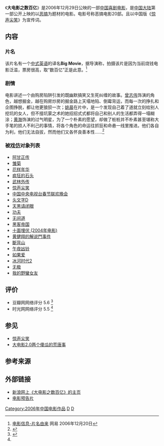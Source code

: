 
{{Infobox Film
| name           = 大电影之数百亿
| image          = bigmovieposter.jpg
| caption        = 电影宣傳海報
| director       = [[阿甘|阿甘]]
| producer       = [[邓炽垣|邓炽垣]]
| writer         = [[阿甘|阿甘]]<br>[[宁财神|宁财神]]
| starring       = [[姚晨|姚晨]]<br />[[黄渤|黄渤]]<br />[[焦阳|焦阳]]<br />[[曾志伟|曾志伟]]<br />[[宋佳|宋佳]]
| production_company = [[盛时图华影视有限公司|盛时图华影视有限公司]]
| released       = 2006年12月29日
| runtime        = 114分鐘
| language       = [[中文|中文]]
| budget         = 1千萬[[人民币|人民币]]
| website        = 
}}
《'''大电影之数百亿'''》是2006年12月29日公映的一部[[中国|中国]][[喜剧|喜剧]][[电影|电影]]，是[[中国大陆|中国大陆]]第一部公开上映的以[[恶搞|恶搞]]为题材的电影。{{Fact|time=2007-07-16T11:04:48Z}}电影号称恶搞电影20部。且以中国版《[[惊声尖笑|惊声尖笑]]》为宣传词。

==内容==
===片名===
该片名有一个[[中式英语|中式英语]]的译名'''Big Movie'''，据导演称，拍摄该片是因为当前烧钱电影泛滥，票房很高，取“数百亿”正是此意。<ref>[http://news.163.com/06/1220/05/32OU14RP00011229.html 电影信息-片名由来] {{Wayback|url=http://news.163.com/06/1220/05/32OU14RP00011229.html |date=20070511220515 }} 网易 2006年12月20日</ref>

===剧情===

电影讲述一个由购房陷阱引发的既幽默搞笑又生死纠缠的故事。[[曾志伟|曾志伟]]饰演的角色，越想掘金，越在购房炒房的掘金路上天塌地陷、倒霉背运，而每一次的挣扎和企图挣脱，都让他更狼狈一次；[[姚晨|姚晨]]在片中，是一个发现自己着了道就立刻给别人挖坑的女人，但不擅坑蒙之术的她招招式式都将自己和别人的生活都弄得一塌糊涂；[[黄渤|黄渤]]饰演的过气明星，为了一个朴素的愿望，却做了桩桩并不朴素甚至堪称大手笔的损人不利己的事情，将各个角色的命运往抓狂和命悬一线里推进。他们各自为利，他们无法自拔，然而他们又各怀良善本性……<ref name=":0">{{Cite web|url = http://movie.mtime.com/47843/|title = 大电影 Big Movie (2006)|accessdate = 2015-03-19|authorlink = 时光网|archive-url = https://web.archive.org/web/20150402120250/http://movie.mtime.com/47843/|archive-date = 2015-04-02|dead-url = yes}}</ref>
===被[[戏仿|戏仿]]对象列表===
* [[阿甘正传|阿甘正传]]
* [[雏菊_(电影)|雏菊]]
* [[花样年华|花样年华]]
* [[疯狂的石头|疯狂的石头]]
* [[武林外传|武林外传]]
* [[惊声尖笑|惊声尖笑]]
* [[中国中央电视台春节联欢晚会|中国中央电视台春节联欢晚会]]
* [[头文字D|头文字D]]
* [[杀人游戏|天黑请闭眼]]
* [[功夫_(电影)|功夫]]
* [[无间道|无间道]]
* [[黑客帝国|黑客帝国]]
* [[十面埋伏_(2004年电影)|十面埋伏 (2004年电影)]]
* [[黄健翔的解说門事件|黄健翔的解说門事件]]
* [[斷背山|斷背山]]
* [[午夜凶铃|午夜凶铃]]
* [[如果爱|如果爱]]
* [[冰河时代2|冰河时代2]]
* [[无极|无极]]
* [[我的野蠻女友|我的野蠻女友]]
<!--能力所限，请其他人补齐20部-->

==评价==
* 豆瓣网网络评分 5.6 <ref>{{Cite web|url = http://movie.douban.com/subject/1940867/|title = 大电影 (2006)|accessdate = 2015-03-19|archive-date = 2016-03-08|archive-url = https://web.archive.org/web/20160308032115/https://movie.douban.com/subject/1940867/|dead-url = no}}</ref>
* 时光网网络评分 5.5 <ref name=":0" />

==参见==
* [[惊声尖笑|惊声尖笑]]
* [[大电影2.0两个傻瓜的荒唐事|大电影2.0两个傻瓜的荒唐事]]

==参考来源==
<div class="references-small">
<references />
</div>

==外部链接==
{{wikiquote}}
* [http://ent.sina.com.cn/f/m/bigmovie/index.shtml 新浪网上《大电影之数百亿》的主页] {{Wayback|url=http://ent.sina.com.cn/f/m/bigmovie/index.shtml |date=20171027154338 }}
* [http://www.6rooms.com/watch/553048.html 电影预告片]{{Dead link|date=2020年7月 |bot=InternetArchiveBot |fix-attempted=yes }}

{{黄渤}}

[[Category:2006年中国电影作品|Category:2006年中国电影作品]]
[[Category:喜剧片|D]]
[[Category:惡搞電影|D]]